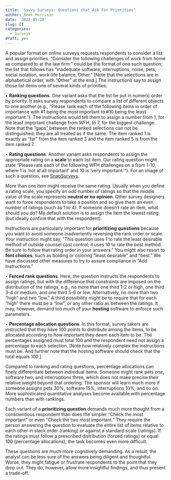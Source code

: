 ```yaml
---
title: 'Savvy Surveys: Questions that Ask For Priorities'
author: Rees Morrison
date: '2022-05-20'
slug: []
categories:
  - Surveys
draft: yes
---
```


A popular format on online surveys requests respondents to consider a list and assign priorities.  “Consider the following challenges of work from home as compared to at the law firm:” could be the format of one such question; the list that follows has “inadequate software, interruptions, noise, pets, social isolation, work-life balance, Other.” [Note that the selections are in alphabetical order, with “Other” at the end.]  The instructions say to assign those list items one of several kinds of priorities.

•	**Ranking questions**.  One variant asks that the list be put in numeric order by priority.  It asks survey respondents to compare a list of different objects to one another (e.g., “Please rank each of the following items in order of importance with #1 being the most important to #10 being the least important.”). The instructions would tell them to assign a number from 1, for the least important challenge from WFH, to 7, for the biggest challenge.  Note that the “gaps” between the ranked selections can not be distinguished; they are all treated as if the same.  The item ranked 1 is exactly as “far” from the item ranked 3 and the item ranked 5 is from the item ranked 7.

•	**Rating questions**.  Another variant asks respondents to assign the appropriate rating on a **scale** to each list item.  Our rating question might state “Please rate each of the following WFH challenges on a from 1-10, where 1 is ‘not at all important’ and 10 is ‘very important.’”).  For an image of such a question, see [SnapSurveys](https://www.snapsurveys.com/blog/survey-ranking-questions-rating-questions/).

More than one item might receive the same rating.  Usually when you define a rating scale, you specify an odd number of ratings so that the middle value of the scale represents **neutral or no opinion**.  Other survey designers want to force respondents to take a position and so give them an even number of ratings (such as 1 to 4).  If someone doesn’t rate an item, what should you do?  My default solution is to assign the item the lowest rating (but ideally confirm that with the respondent).

Instructions are particularly important for **prioritizing questions** because you want to avoid someone inadvertently reversing the rank order or scale.  Your instruction might say, “This question uses 1 to rate the least desirable method of outside counsel cost control; it uses 10 to rate the best method.  Be sure to follow that rating order in your answers.”  You might also resort to **font choices**, such as bolding or coloring “least desirable” and “best.”  We have discussed other measures to try to assure compliance in “Add Instructions.” 

•	**Forced rank questions**.  Here, the question instructs the respondents to assign ratings, but with the difference that constraints are imposed on the distribution of the ratings, e.g., no more than one third 1-2 or high, one third 3-4 or medium, and one third 5-6 or low.  Alternatively, no more than two “high” and two “low.”  A third possibility might be to require that for each “high” there must be a “low”, or any other ratio as between the ratings.  It may, however, demand too much of your **hosting** software to enforce such parameters.

•	**Percentage allocation questions**.  In this format, survey takers are instructed that they have 100 points to distribute among the items, to be allocated according to how important they deem each item to be.  The percentages assigned must total 100 and the respondent need not assign a percentage to each selection.  [Note how relatively complex the instructions must be.  And further note that the hosting software should check that the total equals 100.] 

Compared to ranking and rating questions, percentage allocations can finely differentiate between individual items.  Someone might rank pets one, software two, and interruptions three, which does not make precise their relative weight beyond that ordering.  The sponsor will learn much more if someone assigns pets 30%, software 15%, interruptions 10%, and so on.  More sophisticated quantitative analyses become available with percentage numbers than with rankings.

Each variant of a **prioritizing question** demands much more thought from a conscientious respondent than does the simpler “Check the most important” or even “Check the two most important.”  They require the person answering the question to evaluate the entire list of items relative to each other in stack order (ranking) or against a standard scale (ratings).  If the ratings must follow a prescribed distribution (forced ratings) or equal 100 (percentage allocations), the task becomes even more difficult.  

These questions are much more cognitively demanding.  As a result, the analyst can be less sure of the answers being diligent and thoughtful.  Worse, they might fatigue or frustrate respondents to the point that they drop out.  They do, however, allow more insightful findings, and thus present a trade-off.

<!-- Book -->
<!-- Source -->

